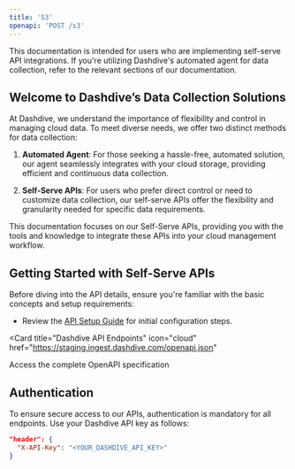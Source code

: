 ```yaml
---
title: 'S3'
openapi: 'POST /s3'
---
```


<Note>
  This documentation is intended for users who are implementing self-serve API integrations. If you're utilizing Dashdive's automated agent for data collection, refer to the relevant sections of our documentation.
</Note>

## Welcome to Dashdive’s Data Collection Solutions

At Dashdive, we understand the importance of flexibility and control in managing cloud data. To meet diverse needs, we offer two distinct methods for data collection:

1. **Automated Agent**: For those seeking a hassle-free, automated solution, our agent seamlessly integrates with your cloud storage, providing efficient and continuous data collection.
   
2. **Self-Serve APIs**: For users who prefer direct control or need to customize data collection, our self-serve APIs offer the flexibility and granularity needed for specific data requirements.

This documentation focuses on our Self-Serve APIs, providing you with the tools and knowledge to integrate these APIs into your cloud management workflow.

## Getting Started with Self-Serve APIs

Before diving into the API details, ensure you're familiar with the basic concepts and setup requirements:

- Review the [API Setup Guide](/s3/introduction) for initial configuration steps.

<Card
  title="Dashdive API Endpoints"
  icon="cloud"
  href="https://staging.ingest.dashdive.com/openapi.json"
>
  Access the complete OpenAPI specification
</Card>

## Authentication

To ensure secure access to our APIs, authentication is mandatory for all endpoints. Use your Dashdive API key as follows:

```json
"header": {
  "X-API-Key": "<YOUR_DASHDIVE_API_KEY>"
}
```
